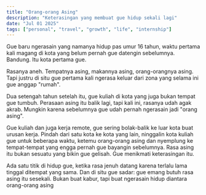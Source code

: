 ```yaml
---
title: "Orang-orang Asing"
description: "Keterasingan yang membuat gue hidup sekali lagi"
date: "Jul 01 2025"
tags: ["personal", "travel", "growth", "life", "internship"]
---
```


Gue baru ngerasain yang namanya hidup pas umur 16 tahun, waktu pertama kali magang di kota yang belum pernah gue datengin sebelumnya. Bandung. Itu kota pertama gue.

Rasanya aneh. Tempatnya asing, makannya asing, orang-orangnya asing. Tapi justru di situ gue pertama kali ngerasa keluar dari zona yang selama ini gue anggap "rumah".

Dua setengah tahun setelah itu, gue kuliah di kota yang juga bukan tempat gue tumbuh. Perasaan asing itu balik lagi, tapi kali ini, rasanya udah agak akrab. Mungkin karena sebelumnya gue udah pernah ngerasain jadi "orang asing".

Gue kuliah dan juga kerja remote, gue sering bolak-balik ke luar kota buat urusan kerja. Pindah dari satu kota ke kota yang lain, ninggalin kota kuliah gue untuk beberapa waktu, ketemu orang-orang asing dan nyemplung ke tempat-tempat yang engga pernah gue bayangin sebelumnya. Rasa asing itu bukan sesuatu yang bikin gue gelisah. Gue menikmati keterasingan itu.

Ada satu titik di hidup gue, ketika rasa jenuh datang karena terlalu lama tinggal ditempat yang sama. Dan di situ gue sadar: gue emang butuh rasa asing itu sesekali. Bukan buat kabur, tapi buat ngerasain hidup diantara orang-orang asing
